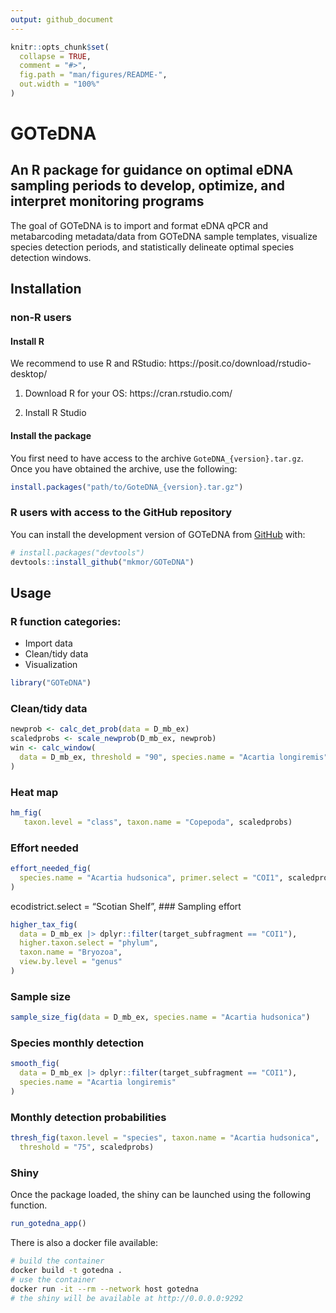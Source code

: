 ```yaml
---
output: github_document
---
```


<!-- README.md is generated from README.Rmd. Please edit that file -->

```r
knitr::opts_chunk$set(
  collapse = TRUE,
  comment = "#>",
  fig.path = "man/figures/README-",
  out.width = "100%"
)
```

# GOTeDNA
## An R package for guidance on optimal eDNA sampling periods to develop, optimize, and interpret monitoring programs

<!-- badges: start -->
<!-- badges: end -->

The goal of GOTeDNA is to import and format eDNA qPCR and metabarcoding metadata/data from GOTeDNA sample templates, visualize species detection periods, and statistically delineate optimal species detection windows.


## Installation

### non-R users

#### Install R 

We recommend to use R and RStudio: https://posit.co/download/rstudio-desktop/

1. Download R for your OS: https://cran.rstudio.com/

2. Install R Studio


#### Install the package 

You first need to have access to the archive `GoteDNA_{version}.tar.gz`.
Once you have obtained the archive, use the following: 

```R
install.packages("path/to/GoteDNA_{version}.tar.gz")
```





### R users with access to the GitHub repository

You can install the development version of GOTeDNA from [GitHub](https://github.com/) with:

``` r
# install.packages("devtools")
devtools::install_github("mkmor/GOTeDNA")
```

## Usage

### R function categories:
- Import data
- Clean/tidy data
- Visualization

```R
library("GOTeDNA")
```


### Clean/tidy data

```R
newprob <- calc_det_prob(data = D_mb_ex)
scaledprobs <- scale_newprob(D_mb_ex, newprob)
win <- calc_window(
  data = D_mb_ex, threshold = "90", species.name = "Acartia longiremis",scaledprobs
)
```


### Heat map 

```R
hm_fig(
   taxon.level = "class", taxon.name = "Copepoda", scaledprobs)
```

### Effort needed

```R
effort_needed_fig(
  species.name = "Acartia hudsonica", primer.select = "COI1", scaledprobs
)
```
ecodistrict.select = "Scotian Shelf",
### Sampling effort

```R
higher_tax_fig(
  data = D_mb_ex |> dplyr::filter(target_subfragment == "COI1"), 
  higher.taxon.select = "phylum", 
  taxon.name = "Bryozoa",
  view.by.level = "genus"
)
```

### Sample size 

```R
sample_size_fig(data = D_mb_ex, species.name = "Acartia hudsonica")
```

### Species monthly detection

```R
smooth_fig(
  data = D_mb_ex |> dplyr::filter(target_subfragment == "COI1"), 
  species.name = "Acartia longiremis"
)
```


### Monthly detection probabilities

```R
thresh_fig(taxon.level = "species", taxon.name = "Acartia hudsonica", 
  threshold = "75", scaledprobs)
```


### Shiny 

Once the package loaded, the shiny can be launched using the following function.

```R
run_gotedna_app()
```

There is also a docker file available: 

```sh
# build the container 
docker build -t gotedna . 
# use the container
docker run -it --rm --network host gotedna 
# the shiny will be available at http://0.0.0.0:9292
```